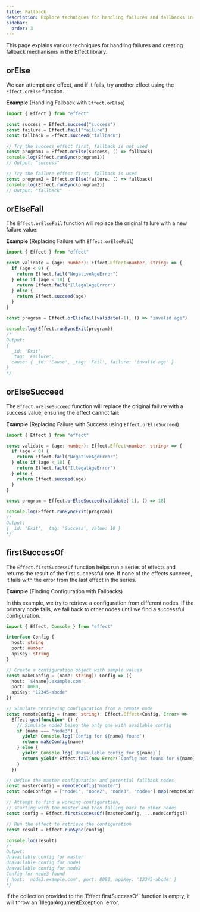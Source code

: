 ```yaml
---
title: Fallback
description: Explore techniques for handling failures and fallbacks in Effect, including `orElse` to try alternate effects, `orElseFail` and `orElseSucceed` to modify failures, and `firstSuccessOf` to retrieve the result of the first successful effect. Learn how to gracefully handle errors and create fallback mechanisms in your Effect programs.
sidebar:
  order: 3
---
```



This page explains various techniques for handling failures and creating fallback mechanisms in the Effect library.

## orElse

We can attempt one effect, and if it fails, try another effect using the `Effect.orElse` function.

**Example** (Handling Fallback with `Effect.orElse`)

```ts twoslash
import { Effect } from "effect"

const success = Effect.succeed("success")
const failure = Effect.fail("failure")
const fallback = Effect.succeed("fallback")

// Try the success effect first, fallback is not used
const program1 = Effect.orElse(success, () => fallback)
console.log(Effect.runSync(program1))
// Output: "success"

// Try the failure effect first, fallback is used
const program2 = Effect.orElse(failure, () => fallback)
console.log(Effect.runSync(program2))
// Output: "fallback"
```

## orElseFail

The `Effect.orElseFail` function will replace the original failure with a new failure value:

**Example** (Replacing Failure with `Effect.orElseFail`)

```ts twoslash
import { Effect } from "effect"

const validate = (age: number): Effect.Effect<number, string> => {
  if (age < 0) {
    return Effect.fail("NegativeAgeError")
  } else if (age < 18) {
    return Effect.fail("IllegalAgeError")
  } else {
    return Effect.succeed(age)
  }
}

const program = Effect.orElseFail(validate(-1), () => "invalid age")

console.log(Effect.runSyncExit(program))
/*
Output:
{
  _id: 'Exit',
  _tag: 'Failure',
  cause: { _id: 'Cause', _tag: 'Fail', failure: 'invalid age' }
}
*/
```

## orElseSucceed

The `Effect.orElseSucceed` function will replace the original failure with a success value, ensuring the effect cannot fail:

**Example** (Replacing Failure with Success using `Effect.orElseSucceed`)

```ts twoslash
import { Effect } from "effect"

const validate = (age: number): Effect.Effect<number, string> => {
  if (age < 0) {
    return Effect.fail("NegativeAgeError")
  } else if (age < 18) {
    return Effect.fail("IllegalAgeError")
  } else {
    return Effect.succeed(age)
  }
}

const program = Effect.orElseSucceed(validate(-1), () => 18)

console.log(Effect.runSyncExit(program))
/*
Output:
{ _id: 'Exit', _tag: 'Success', value: 18 }
*/
```

## firstSuccessOf

The `Effect.firstSuccessOf` function helps run a series of effects and returns the result of the first successful one. If none of the effects succeed, it fails with the error from the last effect in the series.

**Example** (Finding Configuration with Fallbacks)

In this example, we try to retrieve a configuration from different nodes. If the primary node fails, we fall back to other nodes until we find a successful configuration.

```ts twoslash
import { Effect, Console } from "effect"

interface Config {
  host: string
  port: number
  apiKey: string
}

// Create a configuration object with sample values
const makeConfig = (name: string): Config => ({
  host: `${name}.example.com`,
  port: 8080,
  apiKey: "12345-abcde"
})

// Simulate retrieving configuration from a remote node
const remoteConfig = (name: string): Effect.Effect<Config, Error> =>
  Effect.gen(function* () {
    // Simulate node3 being the only one with available config
    if (name === "node3") {
      yield* Console.log(`Config for ${name} found`)
      return makeConfig(name)
    } else {
      yield* Console.log(`Unavailable config for ${name}`)
      return yield* Effect.fail(new Error(`Config not found for ${name}`))
    }
  })

// Define the master configuration and potential fallback nodes
const masterConfig = remoteConfig("master")
const nodeConfigs = ["node1", "node2", "node3", "node4"].map(remoteConfig)

// Attempt to find a working configuration,
// starting with the master and then falling back to other nodes
const config = Effect.firstSuccessOf([masterConfig, ...nodeConfigs])

// Run the effect to retrieve the configuration
const result = Effect.runSync(config)

console.log(result)
/*
Output:
Unavailable config for master
Unavailable config for node1
Unavailable config for node2
Config for node3 found
{ host: 'node3.example.com', port: 8080, apiKey: '12345-abcde' }
*/
```

<Aside type="danger" title="Empty Collection Error">
  If the collection provided to the `Effect.firstSuccessOf` function is
  empty, it will throw an `IllegalArgumentException` error.
</Aside>
